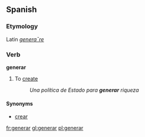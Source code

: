 ==Spanish==
===Etymology===
Latin ''[[generare|genera¯re]]''

===Verb===
'''generar'''

# To [[create]]
#:''Una política de Estado para '''generar''' riqueza''

====Synonyms====
*[[crear]]

[[fr:generar]]
[[gl:generar]]
[[pl:generar]]